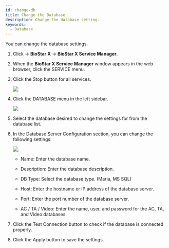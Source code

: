 ```yaml
---
id: change-db
title: Change the Database
description: Change the database setting.
keywords:
  - Database
---
```


You can change the database settings.

1. Click <Start/> → **BioStar X** → **BioStar X Service Manager**.

2. When the **BioStar X Service Manager** window appears in the web browser, click the <Cmd>SERVICE</Cmd> menu.

3. Click the <Cmd>Stop</Cmd> button for all services.

   <Image src='/img/common/biostarx-tutoria-service-manager-services-stop.png' alone />

4. Click the <Cmd>DATABASE</Cmd> menu in the left sidebar.

   <Image src='/img/common/biostarx-tutoria-service-manager-database.png' alone />

5. Select the database desired to change the settings for from the database list.

6. In the <Cmd>Database Server Configuration</Cmd> section, you can change the following settings:

   <Image src='/img/common/biostarx-tutoria-service-manager-database-configuration.png' alone />

   * <Cmd>Name</Cmd>: Enter the database name.

   * <Cmd>Description</Cmd>: Enter the database description.

   * <Cmd>DB Type</Cmd>: Select the database type. (Maria, MS SQL)

   * <Cmd>Host</Cmd>: Enter the hostname or IP address of the database server.

   * <Cmd>Port</Cmd>: Enter the port number of the database server.

   * <Cmd>AC</Cmd> / <Cmd>TA</Cmd> / <Cmd>Video</Cmd>: Enter the name, user, and password for the AC, TA, and Video databases.

7. Click the <Cmd>Test Connection</Cmd> button to check if the database is connected properly.

8. Click the <Cmd>Apply</Cmd> button to save the settings.
